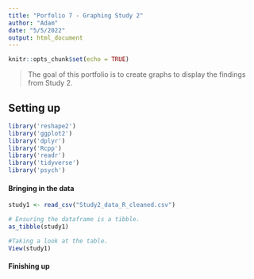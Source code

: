 ```yaml
---
title: "Porfolio 7 - Graphing Study 2"
author: "Adam"
date: "5/5/2022"
output: html_document
---
```


```r
knitr::opts_chunk$set(echo = TRUE)
```

> The goal of this portfolio is to create graphs to display the findings from Study 2.

## Setting up

```r
library('reshape2')
library('ggplot2')
library('dplyr')
library('Rcpp')
library('readr')
library('tidyverse')
library('psych')
```

#### Bringing in the data

```r
study1 <- read_csv("Study2_data_R_cleaned.csv")

# Ensuring the dataframe is a tibble.
as_tibble(study1)

#Taking a look at the table.
View(study1)
```





#### Finishing up


